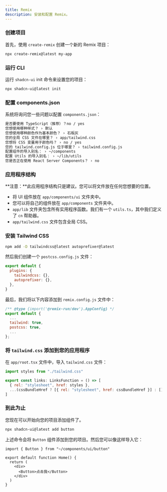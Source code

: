 ```yaml
---
title: Remix
description: 安装和配置 Remix。
---
```


<Steps>

### 创建项目

首先，使用 `create-remix` 创建一个新的 Remix 项目：

```bash
npx create-remix@latest my-app
```

### 运行 CLI

运行 `shadcn-ui` init 命令来设置您的项目：

```bash
npx shadcn-ui@latest init
```

### 配置 components.json

系统将询问您一些问题以配置 `components.json`：

```txt showLineNumbers
是否要使用 TypeScript（推荐）？no / yes
您想使用哪种样式？ › 默认
您想使用哪种颜色作为基本颜色？ › 石板灰
您的全局 CSS 文件在哪里？ › app/tailwind.css
您想将 CSS 变量用于颜色吗？ › no / yes
您的 tailwind.config.js 位于哪里？ › tailwind.config.js
配置组件的导入别名： › ~/components
配置 Utils 的导入别名： › ~/lib/utils
您是否正在使用 React Server Components？ › no
```

### 应用程序结构

<Callout>

**注意：**此应用程序结构只是建议。您可以将文件放在任何您想要的位置。

</Callout>

- 将 UI 组件放在 `app/components/ui` 文件夹中。
- 您可以将自己的组件放在 `app/components` 文件夹中。
- `app/lib` 文件夹包含所有实用程序函数。我们有一个 `utils.ts`，其中我们定义了 `cn` 帮助器。
- `app/tailwind.css` 文件包含全局 CSS。

### 安装 Tailwind CSS

```bash
npm add -D tailwindcss@latest autoprefixer@latest
```

然后我们创建一个 `postcss.config.js` 文件：

```js
export default {
  plugins: {
    tailwindcss: {},
    autoprefixer: {},
  },
}
```

最后，我们将以下内容添加到 `remix.config.js` 文件中：

```js {4-5}
/** @type {import('@remix-run/dev').AppConfig} */
export default {
  ...
  tailwind: true,
  postcss: true,
  ...
};
```

### 将 `tailwind.css` 添加到您的应用程序

在 `app/root.tsx` 文件中，导入 `tailwind.css` 文件：

```js {1, 4}
import styles from "./tailwind.css"

export const links: LinksFunction = () => [
  { rel: "stylesheet", href: styles },
  ...(cssBundleHref ? [{ rel: "stylesheet", href: cssBundleHref }] : []),
]
```

### 到此为止

您现在可以开始向您的项目添加组件了。

```bash
npx shadcn-ui@latest add button
```

上述命令会将 `Button` 组件添加到您的项目。然后您可以像这样导入它：

```tsx {1,6} showLineNumbers
import { Button } from "~/components/ui/button"

export default function Home() {
  return (
    <div>
      <Button>点击我</Button>
    </div>
  )
}
```

</Steps>